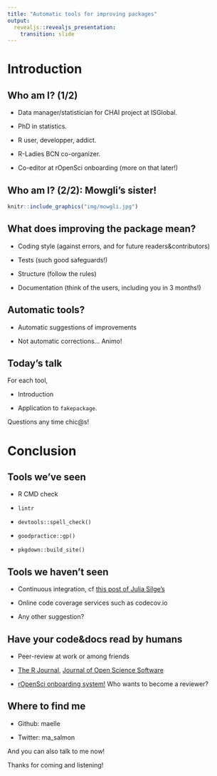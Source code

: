 ```yaml
---
title: "Automatic tools for improving packages"
output:
  revealjs::revealjs_presentation:
    transition: slide
---
```


# Introduction

## Who am I? (1/2)

* Data manager/statistician for CHAI project at ISGlobal.

* PhD in statistics.

* R user, developper, addict.

* R-Ladies BCN co-organizer.

* Co-editor at rOpenSci onboarding (more on that later!)

## Who am I? (2/2): Mowgli's sister!

```r
knitr::include_graphics("img/mowgli.jpg")
```

## What does improving the package mean?

* Coding style (against errors, and for future readers&contributors)

* Tests (such good safeguards!)

* Structure (follow the rules)

* Documentation (think of the users, including you in 3 months!)

## Automatic tools?

* Automatic suggestions of improvements

* Not automatic corrections... Animo!

## Today's talk

For each tool,

* Introduction

* Application to `fakepackage`.

Questions any time chic@s!

# Conclusion

## Tools we've seen

* R CMD check

* `lintr`

* `devtools::spell_check()`

* `goodpractice::gp()`

* `pkgdown::build_site()`

## Tools we haven't seen

* Continuous integration, cf [this post of Julia Silge's](http://juliasilge.com/blog/Beginners-Guide-to-Travis/)

* Online code coverage services such as codecov.io

* Any other suggestion?

## Have your code&docs read by humans

* Peer-review at work or among friends

* [The R Journal](https://journal.r-project.org/), [Journal of Open Science Software](http://joss.theoj.org/about)

* [rOpenSci onboarding system!](https://github.com/ropensci/onboarding) Who wants to become a reviewer?

## Where to find me

* Github: maelle

* Twitter: ma_salmon

And you can also talk to me now!

Thanks for coming and listening!
